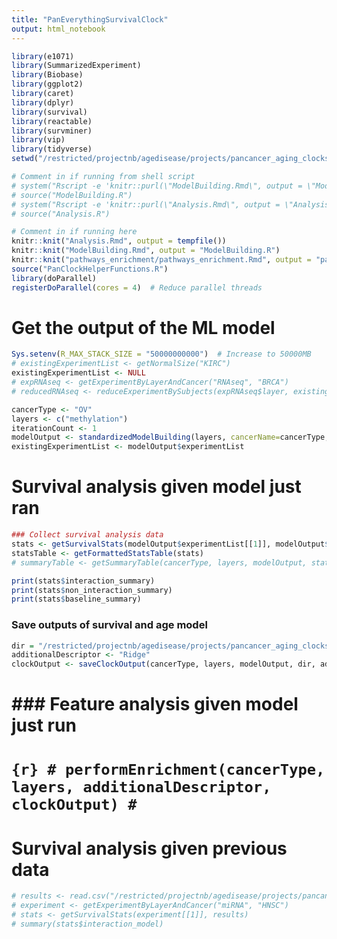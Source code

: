 ```yaml
---
title: "PanEverythingSurvivalClock"
output: html_notebook
---
```


```r
library(e1071) 
library(SummarizedExperiment)
library(Biobase)
library(ggplot2)
library(caret)
library(dplyr)
library(survival)
library(reactable)
library(survminer)
library(vip)
library(tidyverse)
setwd("/restricted/projectnb/agedisease/projects/pancancer_aging_clocks/scripts/Eitan/Pancancer_Aging_Clocks/scripts")

# Comment in if running from shell script
# system("Rscript -e 'knitr::purl(\"ModelBuilding.Rmd\", output = \"ModelBuilding.R\")'")
# source("ModelBuilding.R")
# system("Rscript -e 'knitr::purl(\"Analysis.Rmd\", output = \"Analysis.R\")'")
# source("Analysis.R")

# Comment in if running here
knitr::knit("Analysis.Rmd", output = tempfile())
knitr::knit("ModelBuilding.Rmd", output = "ModelBuilding.R")
knitr::knit("pathways_enrichment/pathways_enrichment.Rmd", output = "pathways_enrichment/pathways_enrichment.R")
source("PanClockHelperFunctions.R")
library(doParallel)
registerDoParallel(cores = 4)  # Reduce parallel threads
```

# Get the output of the ML model
```r
Sys.setenv(R_MAX_STACK_SIZE = "50000000000")  # Increase to 50000MB
# existingExperimentList <- getNormalSize("KIRC")
existingExperimentList <- NULL
# expRNAseq <- getExperimentByLayerAndCancer("RNAseq", "BRCA")
# reducedRNAseq <- reduceExperimentBySubjects(expRNAseq$layer, existingExperimentList$RNAseq_Normal)

cancerType <- "OV"
layers <- c("methylation")
iterationCount <- 1
modelOutput <- standardizedModelBuilding(layers, cancerName=cancerType, methodNames=c("ridge"), splitSize=1, seed=43, existingExperimentsList=existingExperimentList, iterationCount=iterationCount, applyBiasCorrection=FALSE, combiningNormal=FALSE, scaleByNormal=FALSE, significanceCutoff=0.05)
existingExperimentList <- modelOutput$experimentList
```

# Survival analysis given model just ran
```r
### Collect survival analysis data
stats <- getSurvivalStats(modelOutput$experimentList[[1]], modelOutput$ModelBuilding$predicted, applyBiasCorrection=FALSE, covariates_to_include=c("race"))
statsTable <- getFormattedStatsTable(stats)
# summaryTable <- getSummaryTable(cancerType, layers, modelOutput, stats)

print(stats$interaction_summary)
print(stats$non_interaction_summary)
print(stats$baseline_summary)
```

### Save outputs of survival and age model
```r
dir = "/restricted/projectnb/agedisease/projects/pancancer_aging_clocks/results/CoefficientFrames/"
additionalDescriptor <- "Ridge"
clockOutput <- saveClockOutput(cancerType, layers, modelOutput, dir, additionalDescriptor, crossValidating=(iterationCount > 1))
```

# ### Feature analysis given model just run
# ```{r}
# performEnrichment(cancerType, layers, additionalDescriptor, clockOutput)
# ```

# Survival analysis given previous data
```r
# results <- read.csv("/restricted/projectnb/agedisease/projects/pancancer_aging_clocks/results/ElasticNet_HNSC_HPV_Negative/ElasticNetRNAseqCompleteSet.csv")
# experiment <- getExperimentByLayerAndCancer("miRNA", "HNSC")
# stats <- getSurvivalStats(experiment[[1]], results)
# summary(stats$interaction_model)
```
